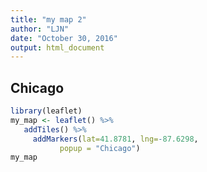 ```yaml
---
title: "my map 2"
author: "LJN"
date: "October 30, 2016"
output: html_document
---
```

## Chicago

```r
library(leaflet)
my_map <- leaflet() %>%
   addTiles() %>%
     addMarkers(lat=41.8781, lng=-87.6298,
           popup = "Chicago")
my_map
``` 

